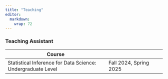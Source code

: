 ```yaml
---
title: "Teaching"
editor: 
  markdown: 
    wrap: 72
---
```


### Teaching Assistant

| Course                                         |                           |
|------------------------------------------------|---------------------------|
| Statistical Inference for Data Science: Undergraduate Level | Fall 2024, Spring 2025|



